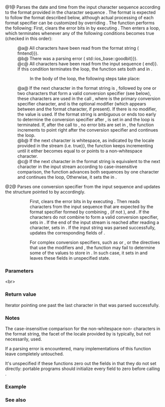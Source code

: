 {{cpp/locale/time_get/title|get|do_get}}
{{cpp/locale/time_get/navbar}}
{{dcl begin}}
{{dcl header|locale}}
{{dcl|num=1|since=c++11|1=
public:
iter_type get( iter_type beg, iter_type end, std::ios_base&amp; str,
               std::ios_base::iostate&amp; err, std::tm* t,
               const char_type* fmtbeg, const char_type* fmtend ) const;
}}
{{dcl|num=2|since=c++11|1=
protected:
virtual iter_type do_get( iter_type beg, iter_type end, std::ios_base&amp; str,
                          std::ios_base::iostate&amp; err, std::tm *t,
                          char format, char modifier ) const;
}}
{{dcl end}}

@1@ Parses the date and time from the input character sequence {{c|[beg, end)}} according to the format provided in the character sequence {{c|[fmtbeg, fmtend)}}. The format is expected to follow the format described below, although actual processing of each format specifier can be customized by overriding {{tt|do_get}}. The {{tt|get}} function performs the following:
First, clears the error bits in {{c|err}} by executing {{c|1=err = std::ios_base::goodbit}}. Then enters a loop, which terminates whenever any of the following conditions becomes true (checked in this order):
:@a@ All characters have been read from the format string ({{c|fmtbeg {{==}} fmtend}}).
:@b@ There was a parsing error ({{c|err !{{=}} std::ios_base::goodbit}}).
:@c@ All characters have been read from the input sequence ({{c|beg {{==}} end}}. If this condition terminates the loop, the function sets both {{tt|eofbit}} and {{tt|failbit}} in {{c|err}}.

::In the body of the loop, the following steps take place:
:@a@ If the next character in the format string is {{c|'%'}}, followed by one or two characters that form a valid {{lc|std::get_time}} conversion specifier (see below), these characters are used in the call {{c|do_get(beg, end, str, err, t, format, modifier)}}, where {{c|format}} is the primary conversion specifier character, and {{c|modifier}} is the optional modifier (which appears between {{tt|%}} and the format character, if present). If there is no modifier, the value {{c|'\0'}} is used. If the format string is ambiguous or ends too early to determine the conversion specifier after {{c|'%'}}, {{tt|eofbit}} is set in {{c|err}} and the loop is terminated. If, after the call to {{tt|do_get}}, no error bits are set in {{c|err}}, the function increments {{c|fmtbeg}} to point right after the conversion specifier and continues the loop.
:@b@ If the next character is whitespace, as indicated by the locale provided in the stream {{c|str}} (i.e. {{c|std::isspace(*fmtbeg, str.getloc()) {{==}} true}}, the function keeps incrementing {{c|fmtbeg}} until it either becomes equal to {{c|fmtend}} or points to a non-whitespace character.
:@c@ If the next character in the format string is equivalent to the next character in the input stream according to case-insensitive comparison, the function advances both sequences by one character {{c|++fmtbeg, ++beg;}} and continues the loop, Otherwise, it sets the {{tt|failbit}} in {{c|err}}.

@2@ Parses one conversion specifier from the input sequence {{c|[beg, end)}} and updates the {{lc|std::tm}} structure pointed to by {{c|t}} accordingly.

::First, clears the error bits in {{c|err}} by executing {{c|1=err = std::ios_base::goodbit}}. Then reads characters from the input sequence {{c|[beg, end)}} that are expected by the {{lc|std::time_get}} format specifier formed by combining {{c|'%'}}, {{c|modifier}} (if not {{c|'\0'}}), and {{c|format}}. If the characters do not combine to form a valid conversion specifier, sets {{tt|failbit}} in {{c|err}}. If the end of the input stream is reached after reading a character, sets {{tt|eofbit}} in {{c|err}}. If the input string was parsed successfully, updates the corresponding fields of {{c|*t}}.

::For complex conversion specifiers, such as {{c|'%x'}} or {{c|'%c'}}, or the directives that use the modifiers {{c|'E'}} and {{c|'O'}}, the function may fail to determine some of the values to store in {{c|*t}}. In such case, it sets {{tt|eofbit}} in {{c|err}} and leaves these fields in unspecified state.

===Parameters===
{{par begin}}
{{par|beg|iterator designating the start of the sequence to parse}}
{{par|end|one past the end iterator for the sequence to parse}}
{{par|str|a stream object that this function uses to obtain locale facets when needed, e.g. {{lc|std::ctype}} to skip whitespace or {{lc|std::collate}} to compare strings}}
{{par|err|stream error flags object that is modified by this function to indicate errors}}
{{par|t|pointer to the {{lc|std::tm}} object that will hold the result of this function call}}
{{par|fmtbeg|pointer to the first character of a sequence of {{tt|char_type}} characters specifying the conversion format (see below)}}
{{par|fmtend|pointer one past the last character of a sequence of {{tt|char_type}} characters specifying the conversion format}}
{{par|format|the character that names a conversion specifier}}
{{par|modifier|the optional modifier that may appear between {{tt|%}} and the conversion specifier}}
{{par end}}
&lt;br&gt;
{{cpp/locale/time_get/time_get format}}

===Return value===
Iterator pointing one past the last character in {{c|[beg, end)}} that was parsed successfully.

===Notes===
The case-insensitive comparison for the non-whitespace non-{{c|'%'}} characters in the format string, the {{lc|std::collate}} facet of the locale provided by {{c|str}} is typically, but not necessarily, used.

If a parsing error is encountered, many implementations of this function leave {{c|*t}} completely untouched.

It's unspecified if these functions zero out the fields in {{c|*t}} that they do not set directly: portable programs should initialize every field to zero before calling {{tt|get()}}.

===Example===
{{example
|code=
#include &lt;iomanip&gt;
#include &lt;iostream&gt;
#include &lt;locale&gt;
#include &lt;sstream&gt;

int main()
{
    std::istringstream ss("2026-März-12 23:45:56");
    ss.imbue(std::locale("de_DE.utf8"));
    
    auto&amp; f = std::use_facet&lt;std::time_get&lt;char&gt;&gt;(ss.getloc());
    std::tm t{};
    std::string s = "%Y-%b-%d %H:%M:%S";
    std::ios_base::iostate err = std::ios_base::goodbit;
    auto ret = f.get({ss}, {}, ss, err, &amp;t, &amp;s[0], &amp;s[0] + s.size());
    ss.setstate(err);
    std::istreambuf_iterator&lt;char&gt; last{};
    
    if (ss)
    {
        std::cout &lt;&lt; "Successfully parsed as " &lt;&lt; std::put_time(&amp;t, "%c") &lt;&lt; '\n';
        if (ret != last)
        {
            std::cout &lt;&lt; "Remaining content: ";
            std::copy(ret, last, std::ostreambuf_iterator&lt;char&gt;(std::cout));
        }
        else
            std::cout &lt;&lt; "The input was fully consumed.";
    }
    else
    {
        std::cout &lt;&lt; "Parse failed.\nUnparsed string: ";
        std::copy(ret, last, std::ostreambuf_iterator&lt;char&gt;(std::cout));
    }
    std::cout &lt;&lt; '\n';
}
|output=
Successfully parsed as Sun Mar 12 23:45:56 2026
The input was fully consumed.
}}

===See also===
{{dsc begin}}
{{dsc inc|cpp/io/manip/dsc get_time}}
{{dsc end}}

{{langlinks|ja|zh}}